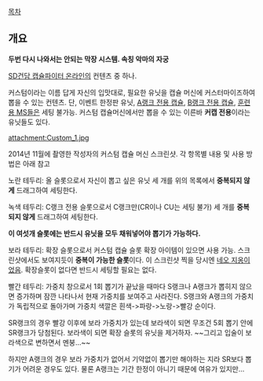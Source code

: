 [[목차]]

== 개요 ==


'''두번 다시 나와서는 안되는 막장 시스템. 속칭 악마의 자궁'''


[[SD건담 캡슐파이터 온라인]]의 컨텐츠 중 하나.

커스텀이라는 이름 답게 자신의 입맛대로, 필요한 유닛을 캡슐 머신에 커스터마이즈하여 뽑을 수 있는 컨텐츠. 단, 이벤트 한정판 유닛, [[A랭크 전용 캡슐]], [[B랭크 전용 캡슐]], [[훈련용 MS]]들은 세팅 불가능. 커스텀 캡슐머신에서만 뽑을 수 있는 이른바 '''커캡 전용'''이라는 유닛들도 있다.

attachment:Custom_1.jpg

2014년 11월에 촬영한 작성자의 커스텀 캡슐 머신 스크린샷. 각 항목별 내용 및 사용 방법은 아래 참고

노란 테두리: 올 슬롯으로서 자신이 뽑고 싶은 유닛 세 개를 위의 목록에서 '''중복되지 않게''' 드래그하여 세팅한다.

녹색 테두리: C랭크 전용 슬롯으로서 C랭크만(CR이나 CU는 세팅 불가) 세 개를 '''중복되지 않게''' 드래그하여 세팅한다.

'''이 여섯개 슬롯에는 반드시 유닛을 모두 채워넣어야 뽑기가 가능하다.'''

보라 테두리: 확장 슬롯으로서 커스텀 캡슐 슬롯 확장 아이템이 있으면 사용 가능. 스크린샷에서도 보여지듯이 '''중복이 가능한 슬롯'''이다. 이 스크린샷 찍을 당시엔 [[네오 지옹]]이었음. 확장슬롯이 없다면 반드시 세팅할 필요는 없다.

빨간 테두리: 가중치 창으로서 1회 뽑기가 끝났을 때마다 S랭크나 A랭크가 뽑히지 않으면 증가하며 잠깐 나타나서 현재 가중치를 보여주고 사라진다. S랭크와 A랭크의 가중치가 독립적으로 돌아가며 가중치 색깔은 흰색->파랑->노랑->빨강 순이다.

SR랭크의 경우 빨강 이후에 보라 가중치가 있는데 보라색이 되면 무조건 5회 뽑기 안에 SR랭크가 당첨된다. 보라색이 되면 확장 슬롯의 유닛을 제거하자. ~~그리고 입술이 보라색으로 변하면서 멘붕...~~

하지만 A랭크의 경우 보라 가중치가 없어서 기약없이 뽑기만 해야하는 지라 SR보다 뽑기가 어려운 경우도 있다. 물론 A랭크는 기간 한정이 아니기 때문에 여유가 있지만...
